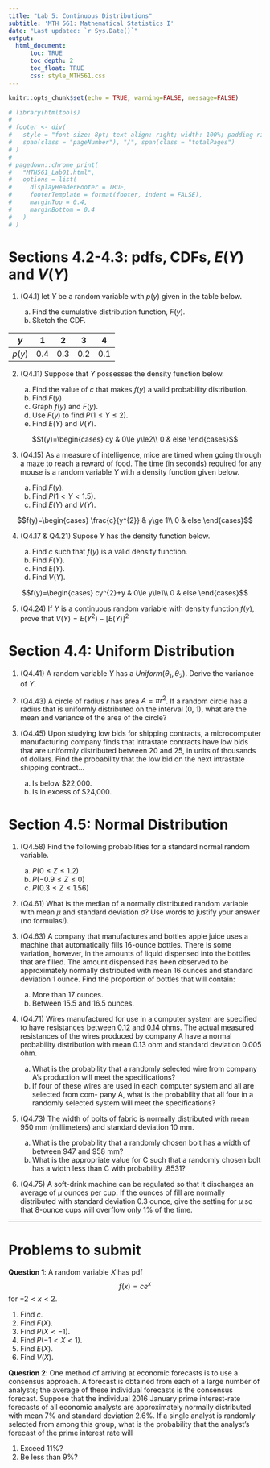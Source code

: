 ```yaml
---
title: "Lab 5: Continuous Distributions"
subtitle: 'MTH 561: Mathematical Statistics I'
date: "Last updated: `r Sys.Date()`"
output: 
  html_document:
      toc: TRUE
      toc_depth: 2
      toc_float: TRUE
      css: style_MTH561.css
---
```


```r
knitr::opts_chunk$set(echo = TRUE, warning=FALSE, message=FALSE)

# library(htmltools)
# 
# footer <- div(
#   style = "font-size: 8pt; text-align: right; width: 100%; padding-right: 12pt;", 
#   span(class = "pageNumber"), "/", span(class = "totalPages")
# )
# 
# pagedown::chrome_print(
#   "MTH561_Lab01.html", 
#   options = list(
#     displayHeaderFooter = TRUE, 
#     footerTemplate = format(footer, indent = FALSE),
#     marginTop = 0.4,
#     marginBottom = 0.4
#   )
# )
```

# Sections 4.2-4.3: pdfs, CDFs, $E(Y)$ and $V(Y)$

1. (Q4.1) let $Y$ be a random variable with $p(y)$ given in the table below.

    a) Find the cumulative distribution function, $F(y)$.
    b) Sketch the CDF.

$y$|1|2|3|4
---|---|---|---|---
$p(y)$|0.4|0.3|0.2|0.1

2. (Q4.11) Suppose that $Y$ possesses the density function below.

    a) Find the value of $c$ that makes $f(y)$ a valid probability distribution.
    b) Find $F(y)$.
    c) Graph $f(y)$ and $F(y)$.
    d) Use $F(y)$ to find $P(1 \le Y \le 2)$.
    e) Find $E(Y)$ and $V(Y)$.

$$f(y)=\begin{cases}
cy & 0\le y\le2\\
0 & else
\end{cases}$$



3. (Q4.15) As a measure of intelligence, mice are timed when going through a maze to reach a reward of food. The time (in seconds) required for any mouse is a random variable $Y$ with a density function given below.

    a) Find $F(y)$.
    b) Find $P(1 < Y < 1.5)$.
    c) Find $E(Y)$ and $V(Y)$.
    
$$f(y)=\begin{cases}
\frac{c}{y^{2}} & y\ge 1\\
0 & else
\end{cases}$$


4. (Q4.17 & Q4.21) Supose $Y$ has the density function below.

    a) Find $c$ such that $f(y)$ is a valid density function.
    b) Find $F(Y)$.
    c) Find $E(Y)$.
    d) Find $V(Y)$.
    
$$f(y)=\begin{cases}
cy^{2}+y & 0\le y\le1\\
0 & else
\end{cases}$$


5. (Q4.24) If $Y$ is a continuous random variable with density function $f(y)$, prove that $V(Y) = E(Y^2) - [ E(Y) ] ^2$
    
# Section 4.4: Uniform Distribution

1. (Q4.41) A random variable $Y$ has a $Uniform(\theta_1, \theta_2)$. Derive the variance of $Y$.

2. (Q4.43) A circle of radius $r$ has area $A=\pi r^2$. If a random circle has a radius that is uniformly distributed on the interval (0, 1), what are the mean and variance of the area of the circle?

3. (Q4.45) Upon studying low bids for shipping contracts, a microcomputer manufacturing company finds that intrastate contracts have low bids that are uniformly distributed between 20 and 25, in units of thousands of dollars. Find the probability that the low bid on the next intrastate shipping contract...

    a) Is below $22,000.
    b) Is in excess of $24,000.

# Section 4.5: Normal Distribution

1. (Q4.58) Find the following probabilities for a standard normal random variable.

    a) $P(0\le Z\le 1.2)$
    b) $P(-0.9 \le Z \le 0)$
    c) $P(0.3 \le Z \le 1.56)$

2. (Q4.61) What is the median of a normally distributed random variable with mean $\mu$ and standard deviation $\sigma$? Use words to justify your answer (no formulas!).

3. (Q4.63) A company that manufactures and bottles apple juice uses a machine that automatically fills 16-ounce bottles. There is some variation, however, in the amounts of liquid dispensed into the bottles that are filled. The amount dispensed has been observed to be approximately normally distributed with mean 16 ounces and standard deviation 1 ounce. Find the proportion of bottles that will contain:

    a) More than 17 ounces.
    b) Between 15.5 and 16.5 ounces.
    
4. (Q4.71) Wires manufactured for use in a computer system are specified to have resistances between 0.12 and 0.14 ohms. The actual measured resistances of the wires produced by company A have a normal probability distribution with mean 0.13 ohm and standard deviation 0.005 ohm.

    a) What is the probability that a randomly selected wire from company A’s production will meet the specifications?
    b) If four of these wires are used in each computer system and all are selected from com- pany A, what is the probability that all four in a randomly selected system will meet the specifications?
    
5. (Q4.73) The width of bolts of fabric is normally distributed with mean 950 mm (millimeters) and
standard deviation 10 mm.

    a) What is the probability that a randomly chosen bolt has a width of between 947 and 958 mm?
    b) What is the appropriate value for C such that a randomly chosen bolt has a width less than C with probability .8531?

6. (Q4.75) A soft-drink machine can be regulated so that it discharges an average of $\mu$ ounces per cup. If the ounces of fill are normally distributed with standard deviation 0.3 ounce, give the setting for $\mu$ so that 8-ounce cups will overflow only 1% of the time.


---

# Problems to submit

__Question 1__: A random variable $X$ has pdf $$f(x)=ce^x$$ for $-2<x<2$.

1. Find $c$. 
2. Find $F(X)$.
3. Find $P(X<-1)$.
4. Find $P(-1<X<1)$.
5. Find $E(X)$.
6. Find $V(X)$.

__Question 2__: One method of arriving at economic forecasts is to use a consensus approach. A forecast is obtained from each of a large number of analysts; the average of these individual forecasts is the consensus forecast. Suppose that the individual 2016 January prime interest-rate forecasts of all economic analysts are approximately normally distributed with mean 7% and standard deviation 2.6%. If a single analyst is randomly selected from among this group, what is the probability that the analyst's forecast of the prime interest rate will

1. Exceed 11%?
2. Be less than 9%?